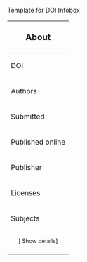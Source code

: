 <noinclude>Template for DOI Infobox</noinclude>
<includeonly>
{| class="float-right infobox wikitable" style="font-size:90%; margin-top:0; width:410px; max-width:500px;"
|-
!colspan="2" style="font-size:120%; text-align:center; " | About
|-
| DOI || [https://dx.doi.org/{{{doi|}}} {{{doi|}}}]
|-
| Authors || {{{authors|}}}
|-
| Submitted || {{{submittedAt|}}}
|-
| Published online || {{{publishedOnlineAt|}}}
|-
| Publisher || {{{publisher|}}}
|-
| Licenses || {{{licenses|}}}
|-
| Subjects || {{{subjects|}}}
|-
!colspan="2" style="font-size:80%; text-align:center; " | [{{fullurl:Special:Literature|doi={{{doi|}}} }} Show details]
|-
|}
</includeonly>